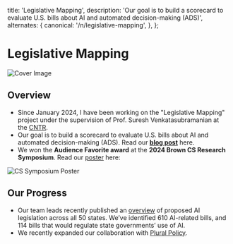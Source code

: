 
  title: 'Legislative Mapping',
  description:
    'Our goal is to build a scorecard to evaluate U.S. bills about AI and automated decision-making (ADS)',
  alternates: {
    canonical: '/n/legislative-mapping',
  },
};

# Legislative Mapping

<AnimatedName />


<div className="border border-gray-200  rounded-md p-4">
  <Image src={cover} alt="Cover Image" className="w-60ch h-30 object-cover"/>
</div>

## Overview

- Since January 2024, I have been working on the "Legislative Mapping" project under the supervision of Prof. Suresh Venkatasubramanian at the [CNTR](https://cntr.brown.edu/). 
- Our goal is to build a scorecard to evaluate U.S. bills about AI and automated decision-making (ADS). Read our **[blog post](https://cntr.brown.edu/news/2025-03-12/cntr-aisle-framework)** here.
- We won the **Audience Favorite award** at the **2024 Brown CS Research Symposium**. Read our [poster](/cs-symposiump-poster.pdf) here:


<div className="border border-gray-200  rounded-md p-4">
  <Image src={poster} alt="CS Symposium Poster" />
</div>

## Our Progress

- Our team leads recently published an [overview](https://cntr.substack.com/p/seeking-harmony-in-ai-governance) of proposed AI legislation across all 50 states. We’ve identified 610 AI-related bills, and 114 bills that would regulate state governments’ use of AI. 
- We recently expanded our collaboration with [Plural Policy](https://pluralpolicy.com/blog/cntr-brown-plural/). 